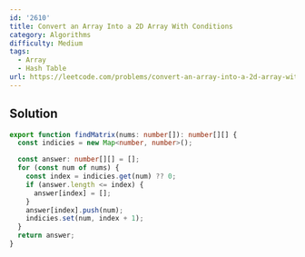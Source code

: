 ```yaml
---
id: '2610'
title: Convert an Array Into a 2D Array With Conditions
category: Algorithms
difficulty: Medium
tags:
  - Array
  - Hash Table
url: https://leetcode.com/problems/convert-an-array-into-a-2d-array-with-conditions
---
```


## Solution

```typescript showLineNumbers
export function findMatrix(nums: number[]): number[][] {
  const indicies = new Map<number, number>();

  const answer: number[][] = [];
  for (const num of nums) {
    const index = indicies.get(num) ?? 0;
    if (answer.length <= index) {
      answer[index] = [];
    }
    answer[index].push(num);
    indicies.set(num, index + 1);
  }
  return answer;
}
```
